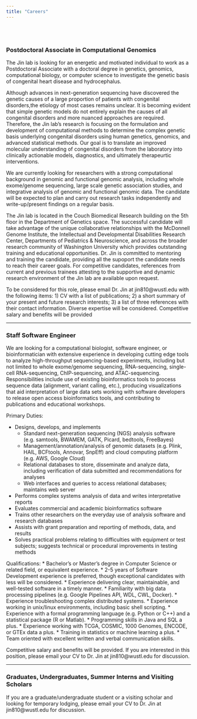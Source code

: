 ```yaml
---
title: "Careers"
---
```


<br><br>

### Postdoctoral Associate in Computational Genomics

The Jin lab is looking for an energetic and motivated individual to work as a Postdoctoral Associate with a doctoral degree in genetics, genomics, computational biology, or computer science to investigate the genetic basis of congenital heart disease and hydrocephalus.

Although advances in next-generation sequencing have discovered the genetic causes of a large proportion of patients with congenital disorders,the etiology of most cases remains unclear. It is becoming evident that simple genetic models do not entirely explain the causes of all congenital disorders and more nuanced approaches are required. Therefore, the Jin lab's research is focusing on the formulation and development of computational methods to determine the complex genetic basis underlying congenital disorders using human genetics, genomics, and advanced statistical methods. Our goal is to translate an improved molecular understanding of congenital disorders from the laboratory into clinically actionable models, diagnostics, and ultimately therapeurtic interventions.

We are currently looking for researchers with a strong computational background in genomic and functional genomic analysis, including whole exome/genome sequencing, large scale genetic association studies, and integrative analysis of genomic and functional genomic data. The candidate will be expected to plan and carry out research tasks independently and write-up/present findings on a regular basis.

The Jin lab is located in the Couch Biomedical Research building on the 5th floor in the Department of Genetics space. The successful candidate will take advantage of the unique collaborative relationships with the McDonnell Genome Institute, the Intellectual and Developmental Disabilities Research Center, Departments of Pediatrics & Neuroscience, and across the broader research community of Washington University which provides outstanding training and educational opportunities. Dr. Jin is committed to mentoring and training the candidate, providing all the supoport the candidate needs to reach their career goals. For competitive candidates, references from current and previous trainees attesting to the supportive and dynamic research environment of the Jin lab are available upon request.

To be considered for this role, please email Dr. Jin at jin810@wustl.edu with the following items: 1) CV with a list of publications; 2) a short summary of your present and future research interests; 3) a list of three references with their contact information. Diverse expertise will be considered. Competitive salary and benefits will be provided

------

### Staff Software Engineer

We are looking for a computational biologist, software engineer, or bioinformatician with extensive experience in developing cutting edge tools to analyze high-throughput sequencing-based experiments, including but not limited to whole exome/genome sequencing, RNA-sequencing, single-cell RNA-sequencing, ChIP-sequencing, and ATAC-sequencing. Responsibilities include use of existing bioinformatics tools to process sequence data (alignment, variant calling, etc.), producing visualizations that aid interpretation of large data sets working with software developers to release open access bioinformatics tools, and contributing to publications and educational workshops.

Primary Duties:

* Designs, develops, and implements
	+ Standard next-generation sequencing (NGS) analysis software (e.g. samtools, BWAMEM, GATK, Picard, bedtools, FreeBayes)
	+ Management/annotation/analysis of genomic datasets (e.g. Plink, HAIL, BCFtools, Annovar, SnpEff) and cloud computing platform (e.g. AWS, Google Cloud)
	+ Relational databases to store, disseminate and analyze data, including verification of data submitted and recommendations for analyses
	+ Web interfaces and queries to access relational databases; maintains web server
* Performs complex systems analysis of data and writes interpretative reports
* Evaluates commercial and academic bioinformatics software
* Trains other researchers on the everyday use of analysis software and research databases
* Assists with grant preparation and reporting of methods, data, and results
* Solves practical problems relating to difficulties with equipment or test subjects; suggests technical or procedural improvements in testing methods

Qualifications:
* Bachelor's or Master’s degree in Computer Science or related field, or equivalent experience.
* 2-5 years of Software Development experience is preferred, though exceptional candidates with less will be considered.
* Experience delivering clear, maintainable, and well-tested software in a timely manner.
* Familiarity with big data processing pipelines (e.g. Google Pipelines API, WDL, CWL, Docker).
* Experience troubleshooting complex distributed systems.
* Experience working in unix/linux environments, including basic shell scripting.
* Experience with a formal programming language (e.g. Python or C++) and a statistical package (R or Matlab).
* Programming skills in Java and SQL a plus.
* Experience working with TCGA, COSMIC, 1000 Genomes, ENCODE, or GTEx data a plus.
* Training in statistics or machine learning a plus.
* Team oriented with excellent written and verbal communication skills.

Competitive salary and benefits will be provided. If you are interested in this position, please email your CV to Dr. Jin at jin810@wustl.edu for discussion.

------

### Graduates, Undergraduates, Summer Interns and Visiting Scholars

If you are a graduate/undergraduate student or a visiting scholar and looking for temporary lodging, please email your CV to Dr. Jin at jin810@wustl.edu for discussion.

